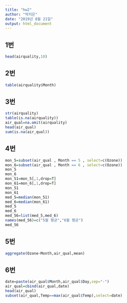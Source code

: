 ```yaml
---
title: "hw2"
author: "박지은"
date: "2019년 8월 21일"
output: html_document
---
```

## 1번 
```r
head(airquality,10)
```

## 2번
```r
table(airquality$Month)
```

## 3번 
```r
str(airquality)
table(is.na(airquality))
air_qual=na.omit(airquality)
head(air_qual)
sum(is.na(air_qual))
```

## 4번
```r
mon_5=subset(air_qual , Month == 5 , select=c(Ozone))
mon_6=subset(air_qual , Month == 6 , select=c(Ozone))
mon_5
mon_6
mon_51=mon_5[,1,drop=T]
mon_61=mon_6[,1,drop=T]
mon_51
mon_61
med_5=median(mon_51)
med_6=median(mon_61)
med_5
med_6
med_56=list(med_5,med_6)
names(med_56)=c("5월 평균","6월 평균")
med_56
```

## 5번
```r
aggregate(Ozone~Month,air_qual,mean)
```

## 6번
```r
date=paste(air_qual$Month,air_qual$Day,sep="-")
air_qual=cbind(air_qual,date)
head(air_qual)
subset(air_qual,Temp==max(air_qual$Temp),select=date)
```